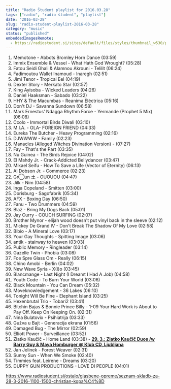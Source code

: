 ```yaml
---
title: "Radio Študent playlist for 2016.03.28"
tags: ["radio", "radio študent", "playlist"]
date: "2016-03-28"
slug: "radio-student-playlist-2016-03-28"
category: "music"
status: "published"
embeddedImagesRemote:
  - https://radiostudent.si/sites/default/files/styles/thumbnail_w530/public/slike/2016-03-28-seznam-skladb-za-28-3-2016-1100-1500-christian-kopa%C4%8D-54292.jpg
---
```



1. Memotone - Abbots Bromley Horn Dance (03:59)
2. Immix Ensemble & Vessel - What Hath God Wrought? (05:28)
3. Fatou Seidi Ghali & Alamnou Akrouni - Telilit (06:24)
4. Fadimoutou Wallet Inamoud - Inaregh (02:51)
5. Jimi Tenor - Tropical Eel (04:19)
6. Dexter Story - Merkato Star (02:57)
7. King Ayisoba - Wicked Leaders (04:26)
8. Daniel Haaksman - Sabado (03:22)
9. HHY & The Macumbas - Reanima Eléctrica (05:16)
10. Don't DJ - Savanna Sundown (06:58)
11. Mark Ernestus’ Ndagga Rhythm Force - Yermande (Prophet 5 Mix) (06:08)
12. Ccolo - Immortal Birds Diwali (03:10)
13. M.I.A. - OLA- FOREIGN FRIEND (04:33)
14. Eureka The Butcher - Heavy Programming (02:16)
15. DJWWWW - Family (02:23)
16. Manacles (Alleged Witches Divination Version) - (07:27)
17. Fay - That's the Part (03:35)
18. Nu Guinea - The Birds Rejoice (04:02)
19. El Mahdy Jr. - Crack-Addicted Bellydancer (03:47)
20. Mikael Seifu - How To Save a Life (Vector of Eternity) (06:13)
21. Al Dobson Jr. - Commerce (02:23)
22. Gr◯un 土 - OUOUOU (04:47)
23. Jilk - Nim (04:58)
24. Inga Copeland - Smitten (03:00)
25. Dorisburg - Sagofabrik (05:34)
26. AFX - Boxing Day (06:50)
27. Fanu - Two Drummers (04:59)
28. Blaž - Bring My Dogs Back (05:01)
29. Jay Curry - COUCH SURFING (02:07)
30. Brother Mynor - elijah wood doesn't put vinyl back in the sleeve (02:12)
31. Mickey De Grand IV - Don't Break The Shadow Of My Love (02:58)
32. Bibio - A Mineral Love (03:17)
33. Your Gay Thoughts - Spitting Image (03:06)
34. antik - stairway to heaven (03:03)
35. Public Memory - Ringleader (03:14)
36. Gazelle Twin - Phobia (03:08)
37. Foe Spre Glass Om - Really (06:15)
38. Chino Amobi - Berlin (04:02)
39. New Wave Syria - X(I)o (03:45)
40. Blancmange - Last Night (I Dreamt I Had A Job) (04:58)
41. Youth Code - To Burn Your World (03:06)
42. Black Mountain - You Can Dream (05:32)
43. Moveknowledgement - 36 Lakes (06:10)
44. Tonight Will Be Fine - Elephant Island (03:25)
45. Hexenbrutal Trio - Tobari2 (03:41)
46. Bitchin Bajas & Bonnie Prince Billy - 1-09 Your Hard Work is About to Pay Off. Keep On Keeping On. (02:31)
47. Nina Bulatovix - Psihiatrija (03:33)
48. Gužva u Bajt - Generacija ekrana (01:56)
49. Damaged Bug - The Mirror (02:59)
50. Elliott Power - Surveillance (03:52)
51. Zlatko Kaučič - Home Land (03:38) - [**29. 3.: Zlatko Kaučič Duos /w Barry Guy & Maya Homburger @ Klub CD, Ljubljana**](http://www.cd-cc.si/sl/glasba/zlatko-kaucic-duos-w-barry-guy-maya-homburger-6432/)
52. Jan Jelinek - Forest Weaver (02:31)
53. Sunny Sun - When We Smoke (02:40)
54. Timmies feat. Leirene - Dreams (03:20)
55. DUPPY GUN PRODUCTIONS - LOVE DI PEOPLE (04:01)

<https://www.radiostudent.si/ostalo/glasbene-opreme/seznam-skladb-za-28-3-2016-1100-1500-christian-kopa%C4%8D>

<div
  style={{
    gridArea: "1/1",
    position: "relative",
    placeItems: "center",
    display: "grid",
  }}
>
  <GatsbyImage
    style={{ marginTop: "2em" }}
    imgStyle={{ border: "3px dotted tomato" }}
    alt=""
    image={getImage(props.remoteImages[0])}
  />
</div>
